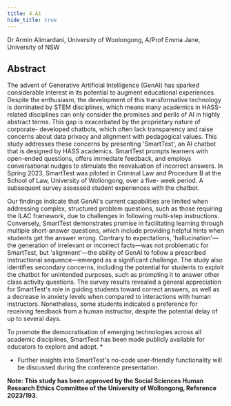 ```yaml
---
title: 4.A1
hide_title: true
---
```


<AbstractHeader sKey='id4_A1'>
Dr Armin Alimardani, University of Woolongong, A/Prof Emma Jane, University of NSW
</AbstractHeader>

## Abstract
The advent of Generative Artificial Intelligence (GenAI) has sparked considerable interest in
its potential to augment educational experiences. Despite the enthusiasm, the development of
this transformative technology is dominated by STEM disciplines, which means many
academics in HASS-related disciplines can only consider the promises and perils of AI in
highly abstract terms. This gap is exacerbated by the proprietary nature of corporate-
developed chatbots, which often lack transparency and raise concerns about data privacy and
alignment with pedagogical values. This study addresses these concerns by presenting
&#39;SmartTest&#39;, an AI chatbot that is designed by HASS academics. SmartTest prompts learners
with open-ended questions, offers immediate feedback, and employs conversational nudges
to stimulate the reevaluation of incorrect answers. In Spring 2023, SmartTest was piloted in
Criminal Law and Procedure B at the School of Law, University of Wollongong, over a five-
week period. A subsequent survey assessed student experiences with the chatbot.

Our findings indicate that GenAI&#39;s current capabilities are limited when addressing complex,
structured problem questions, such as those requiring the ILAC framework, due to challenges
in following multi-step instructions. Conversely, SmartTest demonstrates promise in
facilitating learning through multiple short-answer questions, which include providing helpful
hints when students get the answer wrong. Contrary to expectations, &#39;hallucination&#39;—the
generation of irrelevant or incorrect facts—was not problematic for SmartTest, but
&#39;alignment&#39;—the ability of GenAI to follow a prescribed instructional sequence—emerged as
a significant challenge. The study also identifies secondary concerns, including the potential
for students to exploit the chatbot for unintended purposes, such as prompting it to answer
other class activity questions. The survey results revealed a general appreciation for
SmartTest&#39;s role in guiding students toward correct answers, as well as a decrease in anxiety
levels when compared to interactions with human instructors. Nonetheless, some students
indicated a preference for receiving feedback from a human instructor, despite the potential
delay of up to several days.

To promote the democratisation of emerging technologies across all academic disciplines,
SmartTest has been made publicly available for educators to explore and adopt. *

* Further insights into SmartTest&#39;s no-code user-friendly functionality will be discussed
during the conference presentation.

**Note: This study has been approved by the Social Sciences Human Research Ethics
Committee of the University of Wollongong, Reference 2023/193.**